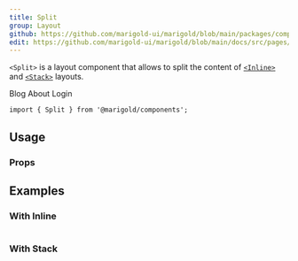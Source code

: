 ```yaml
---
title: Split
group: Layout
github: https://github.com/marigold-ui/marigold/blob/main/packages/components/src/Slider/Slider.tsx
edit: https://github.com/marigold-ui/marigold/blob/main/docs/src/pages/components/slider.mdx
---
```


`<Split>` is a layout component that allows to split the content of [`<Inline>`](/components/inline/) and [`<Stack>`](/component/stack/) layouts.

<Preview>
  <Box css={{ px: 'small', py: 'xsmall', bg: 'gray30', borderRadius: 'large' }}>
    <Inline space="medium">
      <Text>Blog</Text>
      <Text>About</Text>
      <Split />
      <Text>Login</Text>
    </Inline>
  </Box>
</Preview>

```tsx
import { Split } from '@marigold/components';
```

## Usage

### Props

<PropsTable />

## Examples

### With Inline

```tsx preview file=components/Split/split-inline.demo.tsx

```

### With Stack

```tsx preview file=components/Split/split-stack.demo.tsx

```
